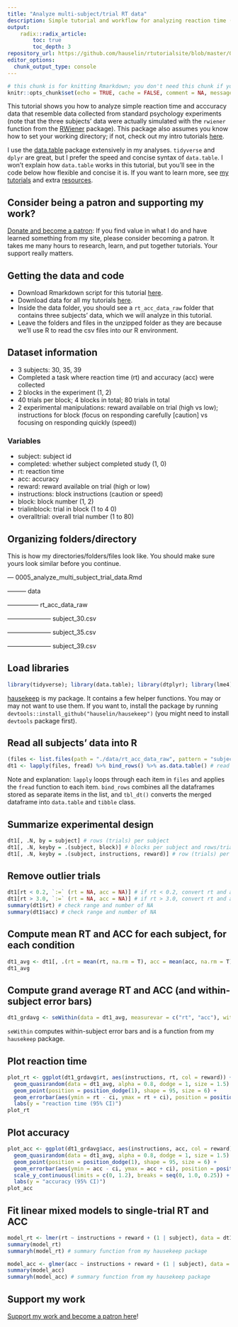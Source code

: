 ```yaml
---
title: "Analyze multi-subject/trial RT data"
description: Simple tutorial and workflow for analyzing reaction time (RT) and accuracy data from multiple experimental subjects
output:
    radix::radix_article:
        toc: true
        toc_depth: 3
repository_url: https://github.com/hauselin/rtutorialsite/blob/master/0005_analyze_multi_subject_trial_data.Rmd
editor_options: 
  chunk_output_type: console
---
```


```r
# this chunk is for knitting Rmarkdown; you don't need this chunk if you're not knitting
knitr::opts_chunk$set(echo = TRUE, cache = FALSE, comment = NA, message = FALSE, warning = FALSE, R.options = list(width = 80), tidy = TRUE, tidy.opts = list(width.cutoff = 80))
```

This tutorial shows you how to analyze simple reaction time and acccuracy data that resemble data collected from standard psychology experiments (note that the three subjects' data were actually simulated with the `rwiener` function from the [RWiener](https://cran.r-project.org/web/packages/RWiener/index.html) package). This package also assumes you know how to set your working directory; if not, check out my intro tutorials [here](https://hausetutorials.netlify.com/0001_rbasics.html#workingcurrent-directory-where-are-you-and-where-should-you-be-getwd). 

I use the [data.table](https://github.com/Rdatatable/data.table/wiki) package extensively in my analyses. `tidyverse` and `dplyr` are great, but I prefer the speed and concise syntax of `data.table`. I won't explain how `data.table` works in this tutorial, but you'll see in the code below how flexible and concise it is. If you want to learn more, see [my tutorials](https://hausetutorials.netlify.com/0002_tidyverse_datatable.html) and extra [resources](https://hausetutorials.netlify.com/posts/2019-04-11-datatable-resources/). 

## Consider being a patron and supporting my work?

[Donate and become a patron](https://donorbox.org/support-my-teaching): If you find value in what I do and have learned something from my site, please consider becoming a patron. It takes me many hours to research, learn, and put together tutorials. Your support really matters.

## Getting the data and code

* Download Rmarkdown script for this tutorial [here](https://raw.githubusercontent.com/hauselin/rtutorialsite/master/0005_analyze_multi_subject_trial_data.Rmd).
* Download data for all my tutorials [here](https://www.dropbox.com/sh/2ix85ij7chfuqdg/AABpkIMymvjOE5Dh9iV7SULga?dl=1).
* Inside the data folder, you should see a `rt_acc_data_raw` folder that contains three subjects' data, which we will analyze in this tutorial.
* Leave the folders and files in the unzipped folder as they are because we'll use R to read the csv files into our R environment.

## Dataset information

* 3 subjects: 30, 35, 39
* Completed a task where reaction time (rt) and accuracy (acc) were collected
* 2 blocks in the experiment (1, 2)
* 40 trials per block; 4 blocks in total; 80 trials in total
* 2 experimental manipulations: reward available on trial (high vs low); instructions for block (focus on responding carefully [caution] vs focusing on responding quickly (speed))

### Variables 

* subject: subject id
* completed: whether subject completed study (1, 0)
* rt: reaction time
* acc: accuracy
* reward: reward available on trial (high or low)
* instructions: block instructions (caution or speed)
* block: block number (1, 2)
* trialinblock: trial in block (1 to 4 0)
* overalltrial: overall trial number (1 to 80)

## Organizing folders/directory

This is how my directories/folders/files look like. You should make sure yours look similar before you continue.

— 0005_analyze_multi_subject_trial_data.Rmd

——— data

————— rt_acc_data_raw

——————— subject_30.csv

——————— subject_35.csv

——————— subject_39.csv

## Load libraries

```r
library(tidyverse); library(data.table); library(dtplyr); library(lme4); library(lmerTest); library(ggbeeswarm); library(hausekeep)
```

<aside>
[hausekeep](https://hauselin.github.io/hausekeep/) is my package. It contains a few helper functions. You may or may not want to use them. If you want to, install the package by running `devtools::install_github("hauselin/hausekeep")` (you might need to install `devtools` package first). 
</aside>

## Read all subjects' data into R

```r
(files <- list.files(path = "./data/rt_acc_data_raw", pattern = "subject_", full.names = TRUE)) # find matching file names
dt1 <- lapply(files, fread) %>% bind_rows() %>% as.data.table() # read data, combine items in list, convert to data.table
```

Note and explanation: `lapply` loops through each item in `files` and applies the `fread` function to each item. `bind_rows` combines all the dataframes stored as separate items in the list, and `tbl_dt()` converts the merged dataframe into `data.table` and `tibble` class.

## Summarize experimental design

```r
dt1[, .N, by = subject] # rows (trials) per subject
dt1[, .N, keyby = .(subject, block)] # blocks per subject and rows/trials per block
dt1[, .N, keyby = .(subject, instructions, reward)] # row (trials) per subject for instructions/reward conditions
```

## Remove outlier trials

```r
dt1[rt < 0.2, `:=` (rt = NA, acc = NA)] # if rt < 0.2, convert rt and acc to NA (too fast response on that trial)
dt1[rt > 3.0, `:=` (rt = NA, acc = NA)] # if rt > 3.0, convert rt and acc to NA (too slow response on that trial)
summary(dt1$rt) # check range and number of NA
summary(dt1$acc) # check range and number of NA
```

## Compute mean RT and ACC for each subject, for each condition

```r
dt1_avg <- dt1[, .(rt = mean(rt, na.rm = T), acc = mean(acc, na.rm = T)), keyby = .(subject, instructions, reward)]
dt1_avg
```

## Compute grand average RT and ACC (and within-subject error bars)

```r
dt1_grdavg <- seWithin(data = dt1_avg, measurevar = c("rt", "acc"), withinvars = c("instructions", "reward"), idvar = "subject")
```

<aside>
`seWithin` computes within-subject error bars and is a function from my `hausekeep` package.
</aside>

## Plot reaction time 

```r
plot_rt <- ggplot(dt1_grdavg$rt, aes(instructions, rt, col = reward)) +
  geom_quasirandom(data = dt1_avg, alpha = 0.8, dodge = 1, size = 1.5) +
  geom_point(position = position_dodge(1), shape = 95, size = 6) +
  geom_errorbar(aes(ymin = rt - ci, ymax = rt + ci), position = position_dodge(1), width = 0, size = 1.1) +
  labs(y = "reaction time (95% CI)")
plot_rt
```

## Plot accuracy

```r
plot_acc <- ggplot(dt1_grdavg$acc, aes(instructions, acc, col = reward)) +
  geom_quasirandom(data = dt1_avg, alpha = 0.8, dodge = 1, size = 1.5) +
  geom_point(position = position_dodge(1), shape = 95, size = 6) +
  geom_errorbar(aes(ymin = acc - ci, ymax = acc + ci), position = position_dodge(1), width = 0, size = 1.1) +
  scale_y_continuous(limits = c(0, 1.2), breaks = seq(0, 1.0, 0.25)) +
  labs(y = "accuracy (95% CI)")
plot_acc
```

## Fit linear mixed models to single-trial RT and ACC

```r
model_rt <- lmer(rt ~ instructions + reward + (1 | subject), data = dt1)
summary(model_rt)
summaryh(model_rt) # summary function from my hausekeep package

model_acc <- glmer(acc ~ instructions + reward + (1 | subject), data = dt1, family = binomial)
summary(model_acc)
summaryh(model_acc) # summary function from my hausekeep package
```

## Support my work

[Support my work and become a patron here](https://donorbox.org/support-my-teaching)!
